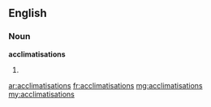 ==English==

===Noun===
'''acclimatisations'''

# {{plural of|acclimatisation}}

[[ar:acclimatisations]]
[[fr:acclimatisations]]
[[mg:acclimatisations]]
[[my:acclimatisations]]